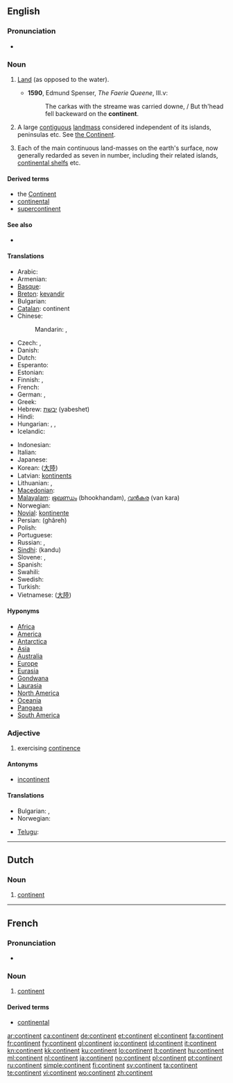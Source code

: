 {{wikipedia}}
{{also|Continent}}
==English==

===Pronunciation===
* {{audio|en-us-continent.ogg|Audio (US)}}

===Noun===
{{en-noun}}

# {{obsolete}} [[land|Land]] (as opposed to the water).
#*'''1590''', Edmund Spenser, ''The Faerie Queene'', III.v:
#*:The carkas with the streame was carried downe, / But th'head fell backeward on the '''continent'''.
# {{context|obsolete|_|in general sense}} A large [[contiguous]] [[landmass]] considered independent of its islands, peninsulas etc. See [[Continent|the Continent]].
# Each of the main continuous land-masses on the earth's surface, now generally redarded as seven in number, including their related islands, [[continental shelf]]s etc.

====Derived terms====
* the [[Continent]]
* [[continental]]
* [[supercontinent]]

====See also====
* {{list|en|continents}}

====Translations====
{{trans-top|each of main land-masses on earth's surface}}
* Arabic: {{t|ar|قارة|f|tr=qaarra}}
* Armenian: {{t-|hy|մայրցամաք|tr=mayrc'amak'}}
* [[Basque]]: {{t|eu|kontinente|xs=Basque}}
* [[Breton]]: [[kevandir]] {{m}}
* Bulgarian: {{t+|bg|континент|m}}
* [[Catalan]]: continent {{m}}
* Chinese:
*: Mandarin: {{t-|cmn|大陸|sc=Hani}}, {{t-|cmn|大陆|tr=dàlù|sc=Hani}}
* Czech: {{t-|cs|kontinent|m}}, {{t-|cs|světadíl|m}}
* Danish: {{t-|da|kontinent}}
* Dutch: {{t+|nl|continent|n}}
* Esperanto: {{t+|eo|kontinento|xs=Esperanto}}
* Estonian: {{t-|et|maailmajagu}}
* Finnish: {{t+|fi|maanosa}}, {{t+|fi|manner}}
* French: {{t+|fr|continent|m}}
* German: {{t+|de|Kontinent|m}}, {{t+|de|Erdteil|m}}
* Greek: {{t+|el|ήπειρος|f|tr=ípeiros}}
* Hebrew: [[יבשת]] (yabeshet) {{f}}
* Hindi: {{t-|hi|महाद्वीप|xs=Hindi}}
* Hungarian: {{t+|hu|kontinens}}, {{t+|hu|földrész}}, {{t|hu|világrész}}
* Icelandic: {{t+|is|heimsálfa|f}}
{{trans-mid}}
* Indonesian: {{t+|id|benua|xs=Indonesian}}
* Italian: {{t+|it|continente|m}}
* Japanese: {{t+|ja|大陸|tr=たいりく, tairikú}}
* Korean: {{t|ko|대륙|tr=daeryuk|sc=Hang}} ([[大陸]])
* Latvian: [[kontinents]] {{m}}
* Lithuanian: {{t+|lt|žemynas|m|xs=Lithuanian}}, {{t+|lt|kontinentas|m|xs=Lithuanian}}
* [[Macedonian]]: {{t-|mk|континент|m|tr=kontinént}}
* [[Malayalam]]: [[ഭൂഖണ്ഡം]] (bhookhandam), [[വന്‍കര]] (van kara)
* Norwegian: {{t-|no|kontinent|n}}
* [[Novial]]: [[kontinente]]
* Persian: {{fa-Arab|[[قاره]]}} (ghâreh)
* Polish: {{t+|pl|kontynent|m}}
* Portuguese: {{t+|pt|continente|m}}
* Russian: {{t+|ru|континент|m|tr=kontinént}}, {{t+|ru|материк|m|tr=materík}}
* [[Sindhi]]: {{sd-Arab|[[کَنڊُ]]}} (kandu) {{m}}
* Slovene: {{t+|sl|celina|f}}, {{t+|sl|kontinent|m}}
* Spanish: {{t+|es|continente|m}}
* Swahili: {{t-|sw|bara|xs=Swahili}}
* Swedish: {{t+|sv|kontinent}}
* Turkish: {{t+|tr|kıta}}
* Vietnamese: {{t+|vi|đại lục|xs=Vietnamese}} ([[大陸]])
{{trans-bottom}}

====Hyponyms====
* [[Africa]]
* [[America]]
* [[Antarctica]]
* [[Asia]]
* [[Australia]]
* [[Europe]]
* [[Eurasia]]
* [[Gondwana]]
* [[Laurasia]]
* [[North America]]
* [[Oceania]]
* [[Pangaea]]
* [[South America]]

===Adjective===
{{en-adj}}

# exercising [[continence]]

====Antonyms====
* [[incontinent]]

====Translations====
{{trans-top|exercising continence}}
* Bulgarian: {{t+|bg|умерен}}, {{t|bg|сдържан}}
* Norwegian: {{t-|no|kontinent}}
{{trans-mid}}
* [[Telugu]]: {{t|te|ఖండము|tr=khanḍamu}}
{{trans-bottom}}

----

==Dutch==

===Noun===
{{nl-noun|g=n||*}}

# [[#English|continent]]

----

==French==

===Pronunciation===
* {{audio|Fr-continent.ogg|Audio}}

===Noun===
{{fr-noun|m}}

# [[#English|continent]]

====Derived terms====
* [[continental]]

[[ar:continent]]
[[ca:continent]]
[[de:continent]]
[[et:continent]]
[[el:continent]]
[[fa:continent]]
[[fr:continent]]
[[fy:continent]]
[[gl:continent]]
[[io:continent]]
[[id:continent]]
[[it:continent]]
[[kn:continent]]
[[kk:continent]]
[[ku:continent]]
[[lo:continent]]
[[lt:continent]]
[[hu:continent]]
[[ml:continent]]
[[nl:continent]]
[[ja:continent]]
[[no:continent]]
[[pl:continent]]
[[pt:continent]]
[[ru:continent]]
[[simple:continent]]
[[fi:continent]]
[[sv:continent]]
[[ta:continent]]
[[te:continent]]
[[vi:continent]]
[[wo:continent]]
[[zh:continent]]